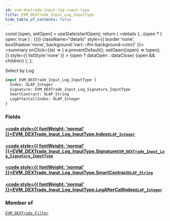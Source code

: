 ```yaml
---
id: evm-dextrade-input-log-input-type
title: EVM_DEXTrade_Input_Log_InputType
hide_table_of_contents: false
---
```







  const [open, setOpen] = useState(startOpen);
  return (
    <details {...(open ? { open: true } : {})} className="details" style={{ border:'none', boxShadow:'none', background:'var(--ifm-background-color)' }}>
      <summary
        onClick={(e) => {
          e.preventDefault();
          setOpen((open) => !open);
        }}
        style={{ listStyle:'none' }}
      >
      {open ? dataOpen : dataClose}
      </summary>
      {open && children}
    </details>
  );
};








Select by Log


```graphql
input EVM_DEXTrade_Input_Log_InputType {
  Index: OLAP_Integer
  Signature: EVM_DEXTrade_Input_Log_Signature_InputType
  SmartContract: OLAP_String
  LogAfterCallIndex: OLAP_Integer
}
```




### Fields

#### [<code style={{ fontWeight: 'normal' }}>EVM_DEXTrade_Input_Log_InputType.<b>Index</b></code>](#)<Bullet />[`OLAP_Integer`](/docs/graphql-reference/inputs/olap-integer) <Badge class="badge badge--secondary" text="input"/> 
> 
> 
> 
> 

#### [<code style={{ fontWeight: 'normal' }}>EVM_DEXTrade_Input_Log_InputType.<b>Signature</b></code>](#)<Bullet />[`EVM_DEXTrade_Input_Log_Signature_InputType`](/docs/graphql-reference/inputs/evm-dextrade-input-log-signature-input-type) <Badge class="badge badge--secondary" text="input"/> 
> 
> 
> 
> 

#### [<code style={{ fontWeight: 'normal' }}>EVM_DEXTrade_Input_Log_InputType.<b>SmartContract</b></code>](#)<Bullet />[`OLAP_String`](/docs/graphql-reference/inputs/olap-string) <Badge class="badge badge--secondary" text="input"/> 
> 
> 
> 
> 

#### [<code style={{ fontWeight: 'normal' }}>EVM_DEXTrade_Input_Log_InputType.<b>LogAfterCallIndex</b></code>](#)<Bullet />[`OLAP_Integer`](/docs/graphql-reference/inputs/olap-integer) <Badge class="badge badge--secondary" text="input"/> 
> 
> 
> 
> 



### Member of

[`EVM_DEXTrade_Filter`](/docs/graphql-reference/inputs/evm-dextrade-filter)  <Badge class="badge badge--secondary" text="input"/>

